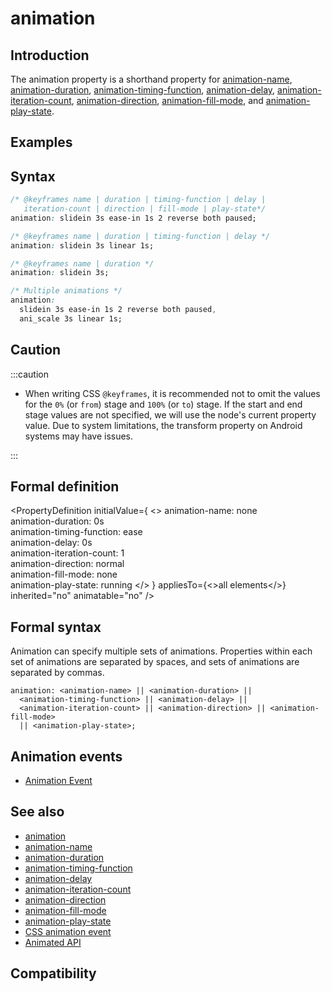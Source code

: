 
# animation

## Introduction

The animation property is a shorthand property for [animation-name](./animation-name.mdx), [animation-duration](./animation-duration.mdx), [animation-timing-function](./animation-timing-function.mdx), [animation-delay](./animation-delay.mdx), [animation-iteration-count](./animation-iteration-count.mdx), [animation-direction](./animation-direction.mdx), [animation-fill-mode](./animation-fill-mode.mdx), and [animation-play-state](./animation-play-state.mdx).

## Examples

<Go
  example="css-api"
  img="/assets/doc/css/animation.gif"
  defaultEntryFile="dist/animation.lynx.bundle"
  defaultFile="src/animation/App.tsx"
  entry="src/animation"
/>

## Syntax

```css
/* @keyframes name | duration | timing-function | delay |
   iteration-count | direction | fill-mode | play-state*/
animation: slidein 3s ease-in 1s 2 reverse both paused;

/* @keyframes name | duration | timing-function | delay */
animation: slidein 3s linear 1s;

/* @keyframes name | duration */
animation: slidein 3s;

/* Multiple animations */
animation:
  slidein 3s ease-in 1s 2 reverse both paused,
  ani_scale 3s linear 1s;
```

## Caution

:::caution

- When writing CSS `@keyframes`, it is recommended not to omit the values for the `0%` (or `from`) stage and `100%` (or `to`) stage. If the start and end stage values are not specified, we will use the node's current property value. Due to system limitations, the transform property on Android systems may have issues.

:::

## Formal definition


<PropertyDefinition
  initialValue={
    <>
      animation-name: none
      <br />
      animation-duration: 0s
      <br />
      animation-timing-function: ease
      <br />
      animation-delay: 0s
      <br />
      animation-iteration-count: 1<br />
      animation-direction: normal
      <br />
      animation-fill-mode: none
      <br />
      animation-play-state: running
    </>
  }
  appliesTo={<>all elements</>}
  inherited="no"
  animatable="no"
/>

## Formal syntax

Animation can specify multiple sets of animations. Properties within each set of animations are separated by spaces, and sets of animations are separated by commas.

```
animation: <animation-name> || <animation-duration> ||
  <animation-timing-function> || <animation-delay> ||
  <animation-iteration-count> || <animation-direction> || <animation-fill-mode>
  || <animation-play-state>;
```

## Animation events

- [Animation Event](../../lynx-api/event/animation-event.mdx)

## See also

- [animation](./animation.mdx)
- [animation-name](./animation-name.mdx)
- [animation-duration](./animation-duration.mdx)
- [animation-timing-function](./animation-timing-function.mdx)
- [animation-delay](./animation-delay.mdx)
- [animation-iteration-count](./animation-iteration-count.mdx)
- [animation-direction](./animation-direction.mdx)
- [animation-fill-mode](./animation-fill-mode.mdx)
- [animation-play-state](./animation-play-state.mdx)
- [CSS animation event](../../lynx-api/event/animation-event.mdx)
- [Animated API](../../lynx-api/lynx/lynx-animate-api.mdx)

## Compatibility


<LegacyCompatTable metadata="css/properties/animation" />
